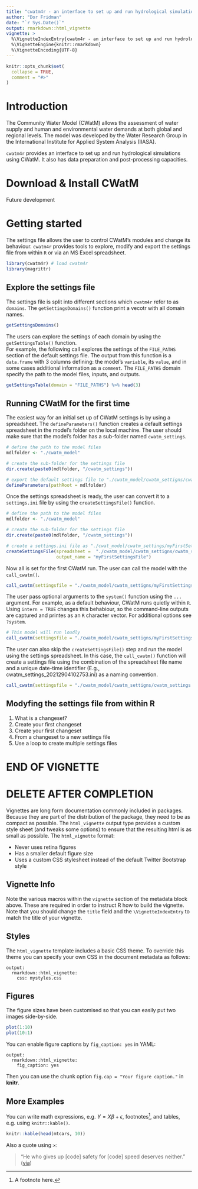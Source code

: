 ```yaml
---
title: "cwatm4r - an interface to set up and run hydrological simulations using CWatM"
author: "Dor Fridman"
date: "`r Sys.Date()`"
output: rmarkdown::html_vignette
vignette: >
  %\VignetteIndexEntry{cwatm4r - an interface to set up and run hydrological simulations using CWatM}
  %\VignetteEngine{knitr::rmarkdown}
  %\VignetteEncoding{UTF-8}
---
```


```r
knitr::opts_chunk$set(
  collapse = TRUE,
  comment = "#>"
)
```

# Introduction

<p>
The Community Water Model (CWatM) allows the assessment of water supply and human and environmental water demands at both global and regional levels. The model was developed by the Water Research Group in the International Institute for Applied System Analysis (IIASA).
</p>
<p>
`cwatm4r` provides an interface to set up and run hydrological simulations using CWatM. It also has data preparation and post-processing capacities.
</p>


# Download & Install CWatM

<p> Future development</p>

# Getting started

<p>
The settings file allows the user to control CWatM's modules and change its behaviour. `cwatm4r` provides tools to explore, modify and export the settings file from within `R` or via an MS Excel spreadsheet. 
```r
library(cwatm4r) # load cwatm4r
library(magrittr)
```
</p>

## Explore the settings file
<p>
The settings file is split into different sections which `cwatm4r` refer to as `domains`. The `getSettingsDomains()` function print a vecotr with all domain names.
```r
getSettingsDomains()
```
The users can explore the settings of each domain by  using the `getSettingsTable()` function. <br />
For example, the following call explores the settings of the `FILE_PATHS` section of the default settings file. 
The output from this function is a `data.frame` with 3 columns defining: the model's `variable`, its `value`, and in some cases additional information as a `comment`.
The `FILE_PATHS` domain specify the path to the model files, inputs, and outputs.

```r
getSettingsTable(domain = "FILE_PATHS") %>% head(3)
```
</p>

## Running CWatM for the first time
<p>
The easiest way for an initial set up of CWatM settings is by using a spreadsheet. The `defineParameters()` function creates a default settings spreadsheet in the model's folder on the local machine. The user should make sure that the model's folder has a sub-folder named `cwatm_settings`.
</p>
```r
# define the path to the model files
mdlfolder <- "./cwatm_model"

# create the sub-folder for the settings file
dir.create(paste0(mdlfolder, "/cwatm_settings")) 

# export the default settings file to "./cwatm_model/cwatm_settigns/cwatm_settings.xlsx"
defineParameters(pathRoot = mdlfolder) 

```
<p>
Once the settings spreadsheet is ready, the user can convert it to a `settings.ini` file by using the `createSettingsFile()` function. 
```r
# define the path to the model files
mdlfolder <- "./cwatm_model"

# create the sub-folder for the settings file
dir.create(paste0(mdlfolder, "/cwatm_settings")) 

# create a settings.ini file as "./cwat_model/cwatm_settings/myFirstSettingsFile.ini"
createSettingsFile(spreadsheet =  "./cwatm_model/cwatm_settigns/cwatm_settings.xlsx", 
                   output_name = "myFirstSettingsFile") 

```

</p>

<p>
Now all is set for the first CWatM run. The user can call the model with the `call_cwatm()`.
</p>

```r
call_cwatm(settingsfile = "./cwatm_model/cwatm_settigns/myFirstSettingsFile.ini") 

```

<p>
The user pass optional arguments to the `system()` function using the `...` argument. For example, as a default behaviour, CWatM runs quietly within `R`. Using `intern = TRUE` changes this behabiour, so the command-line outputs are captured and printes as an `R` character vector. For additional options see `?system`.
</p>

```r
# This model will run loudly
call_cwatm(settingsfile = "./cwatm_model/cwatm_settigns/myFirstSettingsFile.ini", intern = TRUE) 

```

<p>
The user can also skip the `createSettingsFile()` step and run the model using the settings spreadsheet. In this case, the `call_cwatm()` function will create a settings file using the combination of the spreadsheet file name and a unique date-time identifier (E.g., cwatm_settings_20212904102753.ini) as a naming convention. <br />
</p>


```r
call_cwatm(settingsfile = "./cwatm_model/cwatm_settigns/cwatm_settings.xlsx")

```

</p>

## Modyfing the settings file from within R

<ol>
  <li>What is a changeset?</li>
  <li>Create your first changeset</li>
  <li>Create your first changeset</li>
  <li>From a changeset to a new settings file</li>
  <li>Use a loop to create multiple settings files</li>
</ol>

# END OF VIGNETTE
# DELETE AFTER COMPLETION
Vignettes are long form documentation commonly included in packages. Because they are part of the distribution of the package, they need to be as compact as possible. The `html_vignette` output type provides a custom style sheet (and tweaks some options) to ensure that the resulting html is as small as possible. The `html_vignette` format:

- Never uses retina figures
- Has a smaller default figure size
- Uses a custom CSS stylesheet instead of the default Twitter Bootstrap style

## Vignette Info

Note the various macros within the `vignette` section of the metadata block above. These are required in order to instruct R how to build the vignette. Note that you should change the `title` field and the `\VignetteIndexEntry` to match the title of your vignette.

## Styles

The `html_vignette` template includes a basic CSS theme. To override this theme you can specify your own CSS in the document metadata as follows:

    output: 
      rmarkdown::html_vignette:
        css: mystyles.css

## Figures

The figure sizes have been customised so that you can easily put two images side-by-side. 

```r
plot(1:10)
plot(10:1)
```

You can enable figure captions by `fig_caption: yes` in YAML:

    output:
      rmarkdown::html_vignette:
        fig_caption: yes

Then you can use the chunk option `fig.cap = "Your figure caption."` in **knitr**.

## More Examples

You can write math expressions, e.g. $Y = X\beta + \epsilon$, footnotes^[A footnote here.], and tables, e.g. using `knitr::kable()`.

```r
knitr::kable(head(mtcars, 10))
```

Also a quote using `>`:

> "He who gives up [code] safety for [code] speed deserves neither."
([via](https://twitter.com/hadleywickham/status/504368538874703872))
